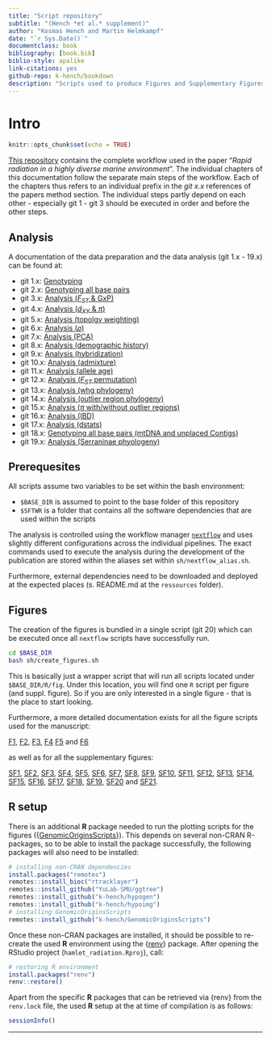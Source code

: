 ```yaml
---
title: "Script repository"
subtitle: "(Hench *et al.* supplement)"
author: "Kosmas Hench and Martin Helmkampf"
date: "`r Sys.Date()`"
documentclass: book
bibliography: [book.bib]
biblio-style: apalike
link-citations: yes
github-repo: k-hench/bookdown
description: "Scripts used to produce Figures and Supplementary Figures of 'Rapid radiation in a highly diverse marine environment' by Hench, Helmkampf, McMillan an Puebla"
---
```


# Intro

```r
knitr::opts_chunk$set(echo = TRUE)
```

<!--<span style="color:#FF0000">**Disclaimer:** We are currently still in the process of updating the documentation after the last round of revisions. Some sections are thus still not up to date.</span>-->


[This repository](https://github.com/k-hench/hamlet_radiation) contains the complete workflow used in the paper "*Rapid radiation in a highly diverse marine environment*".
The individual chapters of this documentation follow the separate main steps of the workflow.
Each of the chapters thus refers to an individual prefix in the _git x.x_ references of the papers method section.
The individual steps partly depend on each other - especially git 1 - git 3 should be executed in order and before the other steps.

## Analysis

A documentation of the data preparation and the data analysis (git 1.x - 19.x) can be found at:

- git 1.x: [Genotyping](git-1-genotyping-i-snps-only.html)
- git 2.x: [Genotyping all base pairs](git-2-genotyping-ii-all-callable-sites.html)
- git 3.x: [Analysis (<i>F<sub>ST</sub></i> & GxP)](git-3-analysis-i-fst-gxp.html)
- git 4.x: [Analysis (<i>d<sub>XY</sub></i> & $\pi$)](git-4-analysis-ii-dxy-pi.html)
- git 5.x: [Analysis (topolgy weighting)](git-5-analysis-iii-topology-weighting.html)
- git 6.x: [Analysis ($\rho$)](git-6-analysis-iv-rho.html)
- git 7.x: [Analysis (PCA)](git-7-analysis-v-principal-component-analysis.html)
- git 8.x: [Analysis (demographic history)](git-8-analysis-vi-demographic-history.html)
- git 9.x: [Analysis (hybridization)](git-9-analysis-vii-hybridization.html)
- git 10.x: [Analysis (admixture)](git-10-analysis-viii-admixture.html)
- git 11.x: [Analysis (allele age)](git-11-analysis-ix-allele-age.html)
- git 12.x: [Analysis (<i>F<sub>ST</sub></i> permutation)](git-12-analysis-x-fst-permutation-test.html)
- git 13.x: [Analysis (whg phylogeny)](git-13-analysis-xi-whole-genome-phylogenies.html)
- git 14.x: [Analysis (outlier region phylogeny)](git-14-analysis-xii-outlier-region-phylogenies.html)
- git 15.x: [Analysis ($\pi$ with/without outlier regions)](git-15-analysis-xiii-diversity-with-and-without-outlier-regions.html)
- git 16.x: [Analysis (IBD)](git-16-analysis-xiv-identity-by-descent.html)
- git 17.x: [Analysis (dstats)](git-17-analysis-xv-dstats.html)
- git 18.x: [Genotyping all base pairs (mtDNA and unplaced Contigs)](git-18-genotyping-iii-all-callable-sites-for-mtdna-and-unplaced-contigs.html)
- git 19.x: [Analysis (Serraninae phyologeny)](git-19-analysis-xvi-serraninae-phylogeny.html)

## Prerequesites

All scripts assume two variables to be set within the bash environment:

  - `$BASE_DIR` is assumed to point to the base folder of this repository
  - `$SFTWR` is a folder that contains all the software dependencies that are used within the scripts

The analysis is controlled using the workflow manager [`nextflow`](https://www.nextflow.io/) and uses slightly different configurations across the individual pipelines. The exact commands used to execute the analysis during the development of the publication are stored within the aliases set within `sh/nextflow_alias.sh`.

Furthermore, external dependencies need to be downloaded and deployed at the expected places (s. README.md at the `ressources` folder).

## Figures

The creation of the figures is bundled in a single script (git 20) which can be executed once all `nextflow` scripts have successfully run.

```sh
cd $BASE_DIR
bash sh/create_figures.sh
```

This is basically just a wrapper script that will run all scripts located under `$BASE_DIR/R/fig`.
Under this location, you will find one `R` script per figure (and suppl. figure).
So if you are only interested in a single figure - that is the place to start looking.

Furthermore, a more detailed documentation exists for all the figure scripts used for the manuscript:

[F1](figure-1.html), [F2](figure-2.html), [F3](figure-3.html), [F4](figure-4.html) [F5](figure-5.html) and [F6](figure-6.html)

as well as for all the supplementary figures:

[SF1](supplementary-figure-1.html), [SF2](supplementary-figure-2.html), [SF3](supplementary-figure-3.html),
[SF4](supplementary-figure-4.html), [SF5](supplementary-figure-5.html), [SF6](supplementary-figure-6.html),
[SF7](supplementary-figure-7.html), [SF8](supplementary-figure-8.html), [SF9](supplementary-figure-9.html),
[SF10](supplementary-figure-10.html), [SF11](supplementary-figure-11.html), [SF12](supplementary-figure-12.html),
[SF13](supplementary-figure-13.html), [SF14](supplementary-figure-14.html), [SF15](supplementary-figure-15.html),
[SF16](supplementary-figure-16.html), [SF17](supplementary-figure-17.html), [SF18](supplementary-figure-18.html),
[SF19](supplementary-figure-19.html), [SF20](supplementary-figure-20.html) and [SF21](supplementary-figure-21.html).

## R setup

There is an additional **R** package needed to run the plotting scripts for the figures ({[GenomicOriginsScripts](https://k-hench.github.io/GenomicOriginsScripts/)}).
This depends on several non-CRAN R-packages, so to be able to install the package successfully, the following packages will also need to be installed:

```r
# installing non-CRAN dependencies
install.packages("remotes")
remotes::install_bioc("rtracklayer")
remotes::install_github("YuLab-SMU/ggtree")
remotes::install_github("k-hench/hypogen")
remotes::install_github("k-hench/hypoimg")
# installing GenomicOriginsScripts
remotes::install_github("k-hench/GenomicOriginsScripts")
```

Once these non-CRAN packages are installed, it should be possible to re-create the used **R** environment using the {[renv](https://rstudio.github.io/renv/)} package.
After opening the RStudio project (`hamlet_radiation.Rproj`), call:

```r
# restoring R environment
install.packages("renv")
renv::restore()
```

Apart from the specific **R** packages that can be retrieved via {renv} from the `renv.lock` file, the used **R** setup at the at time of compilation is as follows:

```r
sessionInfo()
```

---
